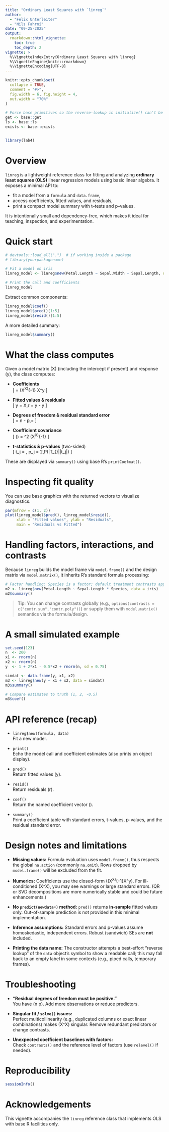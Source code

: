 ```yaml
---
title: "Ordinary Least Squares with `linreg`"
author: 
  - "Felix Unterleiter"
  - "Nils Fahrni"
date: "09-25-2025"
output:
  rmarkdown::html_vignette:
    toc: true
    toc_depth: 2
vignette: >
  %\VignetteIndexEntry{Ordinary Least Squares with linreg}
  %\VignetteEngine{knitr::rmarkdown}
  %\VignetteEncoding{UTF-8}
---
```


```r
knitr::opts_chunk$set(
  collapse = TRUE,
  comment = "#>",
  fig.width = 6, fig.height = 4,
  out.width = "70%"
)

# Force base primitives so the reverse-lookup in initialize() can't be masked
get <- base::get
ls <- base::ls
exists <- base::exists


library(lab4)
```

# Overview

`linreg` is a lightweight reference class for fitting and analyzing **ordinary least squares (OLS)** linear regression models using basic linear algebra. It exposes a minimal API to:

- fit a model from a `formula` and `data.frame`,
- access coefficients, fitted values, and residuals,
- print a compact model summary with t–tests and p–values.

It is intentionally small and dependency-free, which makes it ideal for teaching, inspection, and experimentation.

# Quick start

```r
# devtools::load_all(".")  # if working inside a package
# library(yourpackagename)

# Fit a model on iris
linreg_model <- linreg$new(Petal.Length ~ Sepal.Width + Sepal.Length, data = iris)

# Print the call and coefficients
linreg_model
```

Extract common components:

```r
linreg_model$coef()
linreg_model$pred()[1:5]
linreg_model$resid()[1:5]
```

A more detailed summary:

```r
linreg_model$summary()
```

# What the class computes

Given a model matrix \(X\) (including the intercept if present) and response \(y\), the class computes:

- **Coefficients**  
  \[
  \hat\beta = (X^\top X)^{-1} X^\top y
  \]

- **Fitted values & residuals**  
  \[
  \hat y = X\hat\beta,\qquad r = y - \hat y
  \]

- **Degrees of freedom & residual standard error**  
  \[
  \text{df} = n - p,\qquad \hat\sigma = \sqrt{\tfrac{\sum r_i^2}{\text{df}}}
  \]

- **Coefficient covariance**  
  \[
  \widehat{\mathrm{Var}}(\hat\beta) = \hat\sigma^2 (X^\top X)^{-1}
  \]

- **t-statistics & p-values** (two-sided)  
  \[
  t_j = \frac{\hat\beta_j}{\sqrt{\widehat{\mathrm{Var}}(\hat\beta_j)}},\qquad
  p_j = 2\,P\left(|T_{\text{df}}|\ge |t_j|\right)
  \]

These are displayed via `summary()` using base R's `printCoefmat()`.

# Inspecting fit quality

You can use base graphics with the returned vectors to visualize diagnostics.

```r
par(mfrow = c(1, 2))
plot(linreg_model$pred(), linreg_model$resid(),
     xlab = "Fitted values", ylab = "Residuals",
     main = "Residuals vs Fitted")
```

# Handling factors, interactions, and contrasts

Because `linreg` builds the model frame via `model.frame()` and the design matrix via `model.matrix()`, it inherits R's standard formula processing:

```r
# Factor handling: Species is a factor; default treatment contrasts apply
m2 <- linreg$new(Petal.Length ~ Sepal.Length * Species, data = iris)
m2$summary()
```

> Tip: You can change contrasts globally (e.g., `options(contrasts = c("contr.sum","contr.poly"))`) or supply them with `model.matrix()` semantics via the formula/design.

# A small simulated example

```r
set.seed(123)
n  <- 200
x1 <- rnorm(n)
x2 <- rnorm(n)
y  <- 1 + 2*x1 - 0.5*x2 + rnorm(n, sd = 0.75)

simdat <- data.frame(y, x1, x2)
m3 <- linreg$new(y ~ x1 + x2, data = simdat)
m3$summary()

# Compare estimates to truth (1, 2, -0.5)
m3$coef()
```

# API reference (recap)

- `linreg$new(formula, data)`  
  Fit a new model.

- `print()`  
  Echo the model call and coefficient estimates (also prints on object display).

- `pred()`  
  Return fitted values \(\hat y\).

- `resid()`  
  Return residuals \(r\).

- `coef()`  
  Return the named coefficient vector \(\hat\beta\).

- `summary()`  
  Print a coefficient table with standard errors, t-values, p-values, and the residual standard error.

# Design notes and limitations

- **Missing values:** Formula evaluation uses `model.frame()`, thus respects the global `na.action` (commonly `na.omit`). Rows dropped by `model.frame()` will be excluded from the fit.

- **Numerics:** Coefficients use the closed-form \((X^\top X)^{-1}X^\top y\). For ill-conditioned \(X^\top X\), you may see warnings or large standard errors. (QR or SVD decompositions are more numerically stable and could be future enhancements.)

- **No `predict(newdata=)` method:** `pred()` returns **in-sample** fitted values only. Out-of-sample prediction is not provided in this minimal implementation.

- **Inference assumptions:** Standard errors and p-values assume homoskedastic, independent errors. Robust (sandwich) SEs are **not** included.

- **Printing the data name:** The constructor attempts a best-effort “reverse lookup” of the `data` object's symbol to show a readable call; this may fall back to an empty label in some contexts (e.g., piped calls, temporary frames).

# Troubleshooting

- **“Residual degrees of freedom must be positive.”**  
  You have \(n \le p\). Add more observations or reduce predictors.

- **Singular fit / `solve()` issues:**  
  Perfect multicollinearity (e.g., duplicated columns or exact linear combinations) makes \(X^\top X\) singular. Remove redundant predictors or change contrasts.

- **Unexpected coefficient baselines with factors:**  
  Check `contrasts()` and the reference level of factors (use `relevel()` if needed).

# Reproducibility

```r
sessionInfo()
```

# Acknowledgements

This vignette accompanies the `linreg` reference class that implements OLS with base R facilities only.
